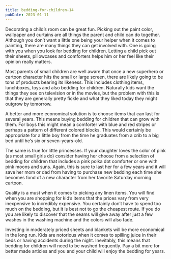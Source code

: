 ```yaml
---
title: bedding-for-children-14
pubDate: 2023-01-11
---
```


Decorating a child’s room can be great fun. Picking out the paint color, wallpaper and curtains are all things the parent and child can do together. Although you don’t want a little one being your helper when it comes to painting, there are many things they can get involved with. One is going with you when you look for bedding for children. Letting a child pick out their sheets, pillowcases and comforters helps him or her feel like their opinion really matters.

Most parents of small children are well aware that once a new superhero or cartoon character hits the small or large screen, there are likely going to be tons of products bearing its likeness. This includes clothing items, lunchboxes, toys and also bedding for children. Naturally kids want the things they see on television or in the movies, but the problem with this is that they are generally pretty fickle and what they liked today they might outgrow by tomorrow.

A better and more economical solution is to choose items that can last for several years. This means buying bedding for children that can grow with them. For boys this might mean a comforter with blue and red stripes or perhaps a pattern of different colored blocks. This would certainly be appropriate for a little boy from the time he graduates from a crib to a big bed until he’s six or seven-years-old.

The same is true for little princesses. If your daughter loves the color of pink (as most small girls do) consider having her choose from a selection of bedding for children that includes a pink polka dot comforter or one with pink moons and suns. Again, this is sure to last her for a few years and it will save her mom or dad from having to purchase new bedding each time she becomes fond of a new character from her favorite Saturday morning cartoon.

Quality is a must when it comes to picking any linen items. You will find when you are shopping for kid’s items that the prices vary from very inexpensive to incredibly expensive. You certainly don’t have to spend too much on the bedding, but it is best not to go the cheapest route. If you do you are likely to discover that the seams will give away after just a few washes in the washing machine and the colors will also fade.

Investing in moderately priced sheets and blankets will be more economical in the long run. Kids are notorious when it comes to spilling juice in their beds or having accidents during the night. Inevitably, this means that bedding for children will need to be washed frequently. Pay a bit more for better made articles and you and your child will enjoy the bedding for years.
